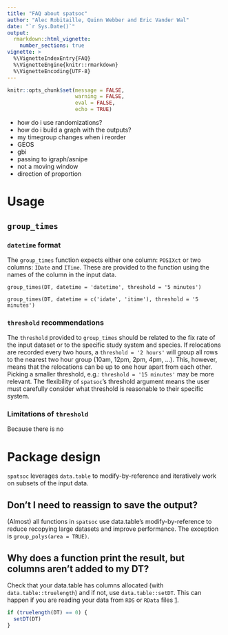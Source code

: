 ```yaml
---
title: "FAQ about spatsoc"
author: "Alec Robitaille, Quinn Webber and Eric Vander Wal"
date: "`r Sys.Date()`"
output: 
  rmarkdown::html_vignette:
    number_sections: true
vignette: >
  %\VignetteIndexEntry{FAQ}
  %\VignetteEngine{knitr::rmarkdown}
  %\VignetteEncoding{UTF-8}
---
```


```r
knitr::opts_chunk$set(message = FALSE, 
                      warning = FALSE,
                      eval = FALSE, 
                      echo = TRUE)
```



* how do i use randomizations? 
* how do i build a graph with the outputs?
* my timegroup changes when i reorder
* GEOS
* gbi
* passing to igraph/asnipe
* not a moving window
* direction of proportion


# Usage
## `group_times`

### `datetime` format
The `group_times` function expects either one column: `POSIXct` or two columns: `IDate` and `ITime`. These are provided to the function using the names of the column in the input data. 

`group_times(DT, datetime = 'datetime', threshold = '5 minutes')`

`group_times(DT, datetime = c('idate', 'itime'), threshold = '5 minutes')`


### `threshold` recommendations
The `threshold` provided to `group_times` should be related to the fix rate of the input dataset or to the specific study system and species. If relocations are recorded every two hours, a `threshold = '2 hours'` will group all rows to the nearest two hour group (10am, 12pm, 2pm, 4pm, ...). This, however, means that the relocations can be up to one hour apart from each other. Picking a smaller threshold, e.g.: `threshold = '15 minutes'` may be more relevant. The flexibility of `spatsoc`'s threshold argument means the user must carefully consider what threshold is reasonable to their specific system. 

### Limitations of `threshold`
Because there is no 


# Package design
`spatsoc` leverages `data.table` to modify-by-reference and iteratively work on subsets of the input data. 

## Don't I need to reassign to save the output?

(Almost) all functions in `spatsoc` use data.table's modify-by-reference to reduce recopying large datasets and improve performance. The exception is `group_polys(area = TRUE)`. 


## Why does a function print the result, but columns aren't added to my DT?

Check that your data.table has columns allocated (with `data.table::truelength`) and if not, use `data.table::setDT`. This can happen if you are reading your data from `RDS` or `RData` files [1](https://cran.r-project.org/web/packages/data.table/vignettes/datatable-faq.html#reading-data.table-from-rds-or-rdata-file). 

```r
if (truelength(DT) == 0) {
  setDT(DT)
}
```

